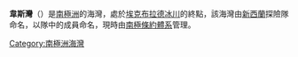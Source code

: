 {{unreferenced|time=2013-10-27T08:37:13+00:00}}
{{coord|83|2|S|167|35|E|display=title}}

'''韋斯灣'''（{{lang-en|Wise Bay}}）是[[南極洲|南極洲]]的海灣，處於[[埃克布拉德冰川|埃克布拉德冰川]]的終點，該海灣由[[新西蘭|新西蘭]]探險隊命名，以隊中的成員命名，現時由[[南極條約體系|南極條約體系]]管理。

{{DEFAULTSORT:Wise Bay}}
[[Category:南極洲海灣|Category:南極洲海灣]]


{{ShackletonCoast-geo-stub}}